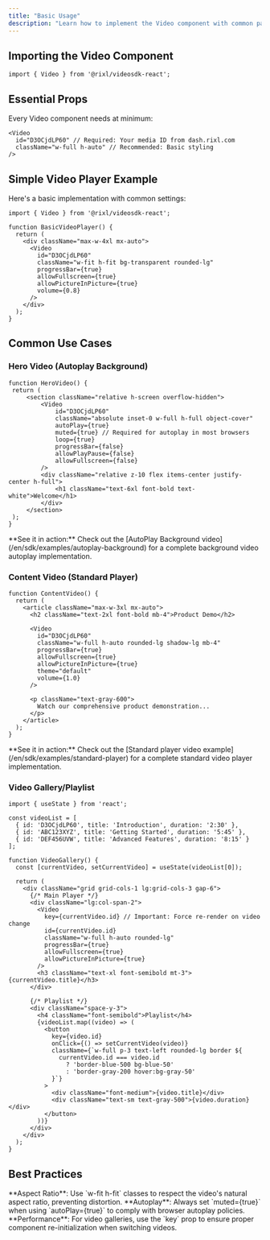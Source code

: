 ```yaml
---
title: "Basic Usage"
description: "Learn how to implement the Video component with common patterns and use cases"
---
```




## Importing the Video Component

```tsx
import { Video } from '@rixl/videosdk-react';
```

## Essential Props

Every Video component needs at minimum:

```tsx
<Video
  id="D3OCjdLP60" // Required: Your media ID from dash.rixl.com
  className="w-full h-auto" // Recommended: Basic styling
/>
```

## Simple Video Player Example

Here's a basic implementation with common settings:

```tsx
import { Video } from '@rixl/videosdk-react';

function BasicVideoPlayer() {
  return (
    <div className="max-w-4xl mx-auto">
      <Video
        id="D3OCjdLP60"
        className="w-fit h-fit bg-transparent rounded-lg"
        progressBar={true}
        allowFullscreen={true}
        allowPictureInPicture={true}
        volume={0.8}
      />
    </div>
  );
}
```

## Common Use Cases

### Hero Video (Autoplay Background)

   ```tsx
function HeroVideo() {
    return (
        <section className="relative h-screen overflow-hidden">
            <Video
                id="D3OCjdLP60"
                className="absolute inset-0 w-full h-full object-cover"
                autoPlay={true}
                muted={true} // Required for autoplay in most browsers
                loop={true}
                progressBar={false}
                allowPlayPause={false}
                allowFullscreen={false}
            />
            <div className="relative z-10 flex items-center justify-center h-full">
                <h1 className="text-6xl font-bold text-white">Welcome</h1>
            </div>
        </section>
    );
}
```

<Callout type="tip">
    **See it in action:** Check out the [AutoPlay Background video](/en/sdk/examples/autoplay-background) for a complete background video autoplay implementation.
</Callout>

### Content Video (Standard Player)

```tsx
function ContentVideo() {
  return (
    <article className="max-w-3xl mx-auto">
      <h2 className="text-2xl font-bold mb-4">Product Demo</h2>

      <Video
        id="D3OCjdLP60"
        className="w-full h-auto rounded-lg shadow-lg mb-4"
        progressBar={true}
        allowFullscreen={true}
        allowPictureInPicture={true}
        theme="default"
        volume={1.0}
      />

      <p className="text-gray-600">
        Watch our comprehensive product demonstration...
      </p>
    </article>
  );
}
```

<Callout type="tip">
    **See it in action:** Check out the [Standard player video example](/en/sdk/examples/standard-player) for a complete standard video player implementation.
</Callout>

### Video Gallery/Playlist

```tsx
import { useState } from 'react';

const videoList = [
  { id: 'D3OCjdLP60', title: 'Introduction', duration: '2:30' },
  { id: 'ABC123XYZ', title: 'Getting Started', duration: '5:45' },
  { id: 'DEF456UVW', title: 'Advanced Features', duration: '8:15' }
];

function VideoGallery() {
  const [currentVideo, setCurrentVideo] = useState(videoList[0]);

  return (
    <div className="grid grid-cols-1 lg:grid-cols-3 gap-6">
      {/* Main Player */}
      <div className="lg:col-span-2">
        <Video
          key={currentVideo.id} // Important: Force re-render on video change
          id={currentVideo.id}
          className="w-full h-auto rounded-lg"
          progressBar={true}
          allowFullscreen={true}
          allowPictureInPicture={true}
        />
        <h3 className="text-xl font-semibold mt-3">{currentVideo.title}</h3>
      </div>

      {/* Playlist */}
      <div className="space-y-3">
        <h4 className="font-semibold">Playlist</h4>
        {videoList.map((video) => (
          <button
            key={video.id}
            onClick={() => setCurrentVideo(video)}
            className={`w-full p-3 text-left rounded-lg border ${
              currentVideo.id === video.id
                ? 'border-blue-500 bg-blue-50'
                : 'border-gray-200 hover:bg-gray-50'
            }`}
          >
            <div className="font-medium">{video.title}</div>
            <div className="text-sm text-gray-500">{video.duration}</div>
          </button>
        ))}
      </div>
    </div>
  );
}
```

## Best Practices

<Callout type="info">
  **Aspect Ratio**: Use `w-fit h-fit` classes to respect the video's natural aspect ratio, preventing distortion.
</Callout>

<Callout type="warning">
  **Autoplay**: Always set `muted={true}` when using `autoPlay={true}` to comply with browser autoplay policies.
</Callout>

<Callout type="info">
  **Performance**: For video galleries, use the `key` prop to ensure proper component re-initialization when switching
  videos.
</Callout>
